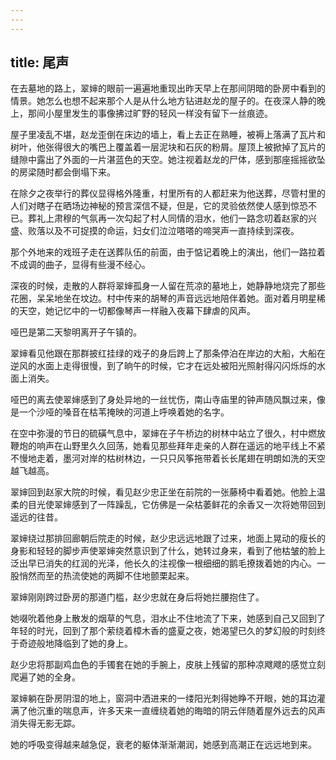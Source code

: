 ```yaml
---
---
---
```

title: 尾声
---




在去墓地的路上，翠婶的眼前一遍遍地重现出昨天早上在那间阴暗的卧房中看到的情景。她怎么也想不起来那个人是从什么地方钻进赵龙的屋子的。在夜深人静的晚上，那间小屋里发生的事像拂过旷野的轻风一样没有留下一丝痕迹。

屋子里凌乱不堪，赵龙歪倒在床边的墙上，看上去正在熟睡，被褥上落满了瓦片和树叶，他张得很大的嘴巴上覆盖着一层泥块和石灰的粉屑。屋顶上被掀掉了瓦片的缝隙中露出了外面的一片湛蓝色的天空。她注视着赵龙的尸体，感到那座摇摇欲坠的房梁随时都会倒塌下来。

在除夕之夜举行的葬仪显得格外隆重，村里所有的人都赶来为他送葬，尽管村里的人们对瞎子在晒场边神秘的预言深信不疑，但是，它的灵验依然使人感到惊恐不已。葬礼上肃穆的气氛再一次勾起了村人同情的泪水，他们一路念叨着赵家的兴盛、败落以及不可捉摸的命运，妇女们泣泣嗒嗒的啼哭声一直持续到深夜。

那个外地来的戏班子走在送葬队伍的前面，由于惦记着晚上的演出，他们一路拉着不成调的曲子，显得有些漫不经心。

深夜的时候，走散的人群将翠婶孤身一人留在荒凉的墓地上，她静静地烧完了那些花圈，呆呆地坐在坟边。村中传来的胡琴的声音远远地陪伴着她。面对着月明星稀的天空，她记忆中的一切都像琴声一样融入夜幕下肆虐的风声。

哑巴是第二天黎明离开子午镇的。

翠婶看见他跟在那群披红挂绿的戏子的身后跨上了那条停泊在岸边的大船，大船在逆风的水面上走得很慢，到了晌午的时候，它才在远处被阳光照射得闪闪烁烁的水面上消失。

哑巴的离去使翠婶感到了身处异地的一丝忧伤，南山寺庙里的钟声随风飘过来，像是一个沙哑的嗓音在枯苇掩映的河道上呼唤着她的名字。

在空中弥漫的节日的硫磺气息中，翠婶在子午桥边的树林中站立了很久，村中燃放鞭炮的响声在山野里久久回荡，她看见那些拜年走亲的人群在遥远的地平线上不紧不慢地走着，墨河对岸的枯树林边，一只只风筝拖带着长长尾翅在明朗如洗的天空越飞越高。

翠婶回到赵家大院的时候，看见赵少忠正坐在前院的一张藤椅中看着她。他脸上温柔的目光使翠婶感到了一阵躁乱，它仿佛是一朵枯萎鲜花的余香又一次将她带回到遥远的往昔。

翠婶绕过那排回廊朝后院走的时候，赵少忠远远地跟了过来，地面上晃动的瘦长的身影和轻轻的脚步声使翠婶突然意识到了什么，她转过身来，看到了他枯皱的脸上泛出早已消失的红润的光泽，他长久的注视像一根细细的鹅毛撩拨着她的内心。一股悄然而至的热流使她的两脚不住地颤栗起来。

翠婶刚刚跨过卧房的那道门槛，赵少忠就在身后将她拦腰抱住了。

她啜吮着他身上散发的烟草的气息，泪水止不住地流了下来，她感到自己又回到了年轻的时光，回到了那个萦绕着樟木香的盛夏之夜，她渴望已久的梦幻般的时刻终于奇迹般地降临到了她的身上。

赵少忠将那副鸡血色的手镯套在她的手腕上，皮肤上残留的那种凉飕飕的感觉立刻爬遍了她的全身。

翠婶躺在卧房阴湿的地上，窗洞中洒进来的一缕阳光刺得她睁不开眼，她的耳边灌满了他沉重的喘息声，许多天来一直缠绕着她的晦暗的阴云伴随着屋外远去的风声消失得无影无踪。

她的呼吸变得越来越急促，衰老的躯体渐渐潮润，她感到高潮正在远远地到来。